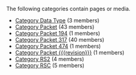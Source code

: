 <!-- DO NOT EDIT THIS FILE, CODE AUTOMATICALLY GENERATED BY category.sh -->
The following categories contain pages or media.
* [[Category Data Type]] (3 members)
* [[Category Packet]] (43 members)
* [[Category Packet 194]] (1 members)
* [[Category Packet 317]] (40 members)
* [[Category Packet 474]] (1 members)
* [[Category Packet {{{revision}}}]] (1 members)
* [[Category RS2]] (4 members)
* [[Category RSC]] (5 members)
